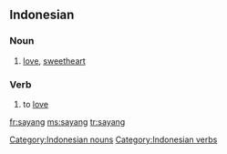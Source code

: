==Indonesian==

===Noun===
{{infl|noun|lang=id}}

# [[love]], [[sweetheart]]

===Verb===
{{infl|verb|lang=id}}

# to [[love]]

[[Category:Indonesian nouns]]
[[Category:Indonesian verbs]]

[[fr:sayang]]
[[ms:sayang]]
[[tr:sayang]]